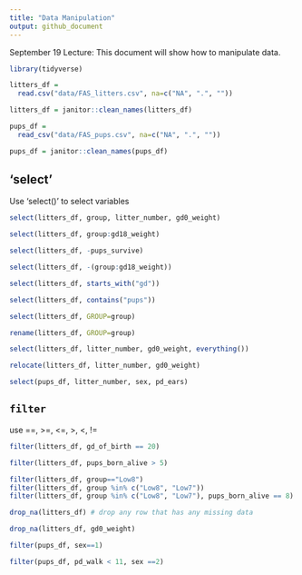```yaml
---
title: "Data Manipulation"
output: github_document
---
```


September 19 Lecture: This document will show how to manipulate data.

```r
library(tidyverse)
```


```r
litters_df = 
  read.csv("data/FAS_litters.csv", na=c("NA", ".", ""))

litters_df = janitor::clean_names(litters_df)

pups_df = 
  read_csv("data/FAS_pups.csv", na=c("NA", ".", ""))

pups_df = janitor::clean_names(pups_df)
```
## 'select' 

Use 'select()' to select variables

```r
select(litters_df, group, litter_number, gd0_weight)

select(litters_df, group:gd18_weight)

select(litters_df, -pups_survive)

select(litters_df, -(group:gd18_weight))

select(litters_df, starts_with("gd"))

select(litters_df, contains("pups"))

select(litters_df, GROUP=group)

rename(litters_df, GROUP=group)

select(litters_df, litter_number, gd0_weight, everything())

relocate(litters_df, litter_number, gd0_weight)
```

```r
select(pups_df, litter_number, sex, pd_ears)
```


## `filter`

use ==, >=, <=, >, <, !=

```r
filter(litters_df, gd_of_birth == 20)

filter(litters_df, pups_born_alive > 5)

filter(litters_df, group=="Low8")
filter(litters_df, group %in% c("Low8", "Low7"))
filter(litters_df, group %in% c("Low8", "Low7"), pups_born_alive == 8)
```

```r
drop_na(litters_df) # drop any row that has any missing data

drop_na(litters_df, gd0_weight)
```


```r
filter(pups_df, sex==1)

filter(pups_df, pd_walk < 11, sex ==2)
```


